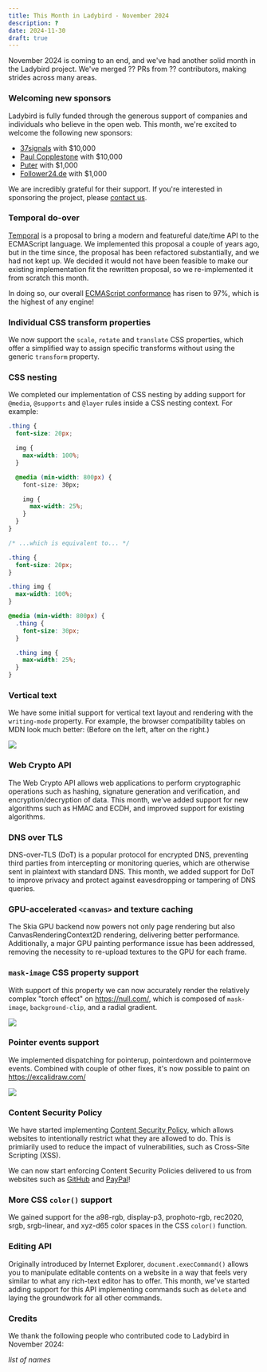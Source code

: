 ```yaml
---
title: This Month in Ladybird - November 2024
description: ?
date: 2024-11-30
draft: true
---
```


November 2024 is coming to an end, and we've had another solid month in the Ladybird project. We've merged ?? PRs from ?? contributors, making strides across many areas.

### Welcoming new sponsors

Ladybird is fully funded through the generous support of companies and individuals who believe in the open web. This month, we're excited to welcome the following new sponsors:

- [37signals](https://www.37signals.com) with $10,000
- [Paul Copplestone](https://paul.copplest.one) with $10,000
- [Puter](https://www.puter.com) with $1,000
- [Follower24.de](http://follower24.de) with $1,000

We are incredibly grateful for their support. If you're interested in sponsoring the project, please [contact us](mailto:contact@ladybird.org).

### Temporal do-over

[Temporal](https://tc39.es/proposal-temporal/docs/) is a proposal to bring a modern and featureful date/time API to the ECMAScript language.
We implemented this proposal a couple of years ago, but in the time since, the proposal has been refactored substantially, and we had not kept up.
We decided it would not have been feasible to make our existing implementation fit the rewritten proposal, so we re-implemented it from scratch
this month.

In doing so, our overall [ECMAScript conformance](https://test262.fyi/#) has risen to 97%, which is the highest of any engine!

### Individual CSS transform properties

We now support the `scale`, `rotate` and `translate` CSS properties, which offer a simplified way to assign specific transforms without using the generic `transform` property.

### CSS nesting

We completed our implementation of CSS nesting by adding support for `@media`, `@supports` and `@layer` rules inside a CSS nesting context. For example:

```css
.thing {
  font-size: 20px;

  img {
    max-width: 100%;
  }

  @media (min-width: 800px) {
    font-size: 30px;

    img {
      max-width: 25%;
    }
  }
}

/* ...which is equivalent to... */

.thing {
  font-size: 20px;
}

.thing img {
  max-width: 100%;
}

@media (min-width: 800px) {
  .thing {
    font-size: 30px;
  }

  .thing img {
    max-width: 25%;
  }
}
```

### Vertical text

We have some initial support for vertical text layout and rendering with the `writing-mode` property. For example, the browser compatibility tables on MDN look much better: (Before on the left, after on the right.)

![](/assets/img/newsletter-nov-2024-mdn-vertical-text.png)

### Web Crypto API

The Web Crypto API allows web applications to perform cryptographic operations such as hashing, signature generation
and verification, and encryption/decryption of data. This month, we've added support for new algorithms such as HMAC and
ECDH, and improved support for existing algorithms.

### DNS over TLS

DNS-over-TLS (DoT) is a popular protocol for encrypted DNS, preventing third parties from intercepting or monitoring queries, which are otherwise sent in plaintext with standard DNS. This month, we added support for DoT to improve privacy and protect against eavesdropping or tampering of DNS queries.

### GPU-accelerated `<canvas>` and texture caching

The Skia GPU backend now powers not only page rendering but also CanvasRenderingContext2D rendering, delivering better performance.
Additionally, a major GPU painting performance issue has been addressed, removing the necessity to re-upload textures to the GPU for each frame.

### `mask-image` CSS property support

With support of this property we can now accurately render the relatively complex "torch effect" on https://null.com/, which is composed of `mask-image`, `background-clip`, and a radial gradient.

![](/assets/img/newsletter-nov-2024-null-com.png)

### Pointer events support

We implemented dispatching for pointerup, pointerdown and pointermove events.
Combined with couple of other fixes, it's now possible to paint on https://excalidraw.com/

![](/assets/img/newsletter-nov-2024-excalidraw.png)

### Content Security Policy

We have started implementing [Content Security Policy](https://developer.mozilla.org/en-US/docs/Web/HTTP/CSP), which allows websites to intentionally
restrict what they are allowed to do. This is primiarily used to reduce the impact of vulnerabilities, such as Cross-Site Scripting (XSS).

We can now start enforcing Content Security Policies delivered to us from websites such as [GitHub](https://github.com/) and [PayPal](https://paypal.com/)!

### More CSS `color()` support

We gained support for the a98-rgb, display-p3, prophoto-rgb, rec2020, srgb, srgb-linear, and xyz-d65 color spaces in the CSS `color()` function.

### Editing API

Originally introduced by Internet Explorer, `document.execCommand()` allows you to manipulate editable contents on a
website in a way that feels very similar to what any rich-text editor has to offer. This month, we've started adding
support for this API implementing commands such as `delete` and laying the groundwork for all other commands.

### Credits

We thank the following people who contributed code to Ladybird in November 2024:

_list of names_
